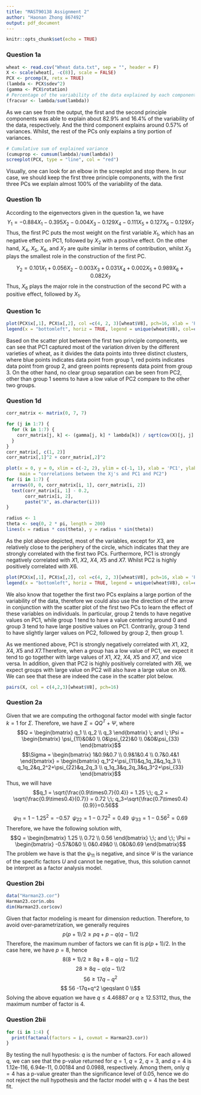 ```yaml
---
title: "MAST90138 Assignment 2"
author: "Haonan Zhong 867492"
output: pdf_document
---
```


```r
knitr::opts_chunk$set(echo = TRUE)
```

### Question 1a
```r
wheat <- read.csv("Wheat data.txt", sep = "", header = F)
X <- scale(wheat[, -c(8)], scale = FALSE)
PCX <- prcomp(X, retx = TRUE)
(lambda <- PCX$sdev^2)
(gamma <- PCX$rotation)
# Percentage of the variability of the data explained by each component
(fracvar <- lambda/sum(lambda))
```
As we can see from the output, the first and the second principle components was able to explain about 82.9% and 16.4% of the variability of the data, respectively. And the third component explains around 0.57% of variances. Whilst, the rest of the PCs only explains a tiny portion of variances.

```r
# Cumulative sum of explained variance
(cumuprop <- cumsum(lambda)/sum(lambda))
screeplot(PCX, type = "line", col = "red")
```
Visually, one can look for an elbow in the screeplot and stop there. In our case, we should keep the first three principle components, with the first three PCs we explain almost 100% of the variability of the data.

### Question 1b
According to the eigenvectors given in the question 1a, we have
$$Y_{1} = -0.884X_1 - 0.395X_2 - 0.004X_3 - 0.129X_4 - 0.111X_5 + 0.127X_6 - 0.129X_7$$
Thus, the first PC puts the most weight on the first variable $X_1$, which has an negative effect on PC1, followed by $X_2$ with a positive effect. On the other hand, $X_4$, $X_5$, $X_6$, and $X_7$ are quite similar in terms of contribution, whilst $X_3$ plays the smallest role in the construction of the first PC.

$$Y_2 = 0.101X_1 +0.056X_2-0.003X_3 + 0.031X_4 + 0.002X_5 + 0.989X_6 + 0.082X_7$$
Thus, $X_6$ plays the major role in the construction of the second PC with a positive effect, followed by $X_1$.

### Question 1c
```r
plot(PCX$x[,1], PCX$x[,2], col =c(4, 2, 3)[wheat$V8], pch=16, xlab = 'PC1', ylab = 'PC2')
legend(x = "bottomleft", horiz = TRUE, legend = unique(wheat$V8), col=c(4, 2, 3), pch=16)
```
Based on the scatter plot between the first two principle components, we can see that PC1 captured most of the variation driven by the different varieties of wheat, as it divides the data points into three distinct clusters, where blue points indicates data point from group 1, red points indicates data point from group 2, and green points represents data point from group 3. On the other hand, no clear group separation can be seen from PC2, other than group 1 seems to have a low value of PC2 compare to the other two groups.

### Question 1d
```r
corr_matrix <- matrix(0, 7, 7)

for (j in 1:7) {
  for (k in 1:7) {
    corr_matrix[j, k] <- (gamma[j, k] * lambda[k]) / sqrt(cov(X)[j, j] * lambda[k])
  }
}
corr_matrix[, c(1, 2)]
corr_matrix[,1]^2 + corr_matrix[,2]^2
```

```r
plot(x = 0, y = 0, xlim = c(-2, 2), ylim = c(-1, 1), xlab = 'PC1', ylab = 'PC2',
     main = "correlations between the Xj's and PC1 and PC2")
for (i in 1:7) {
  arrows(0, 0, corr_matrix[i, 1], corr_matrix[i, 2])
  text(corr_matrix[i, 1] - 0.2, 
       corr_matrix[i, 2],
       paste("X", as.character(i)))
}

radius <- 1
theta <- seq(0, 2 * pi, length = 200)
lines(x = radius * cos(theta), y = radius * sin(theta))
```
As the plot above depicted, most of the variables, except for $X3$, are relatively close to the periphery of the circle, which indicates that they are strongly correlated with the first two PCs. Furthermore, PC1 is strongly negatively correlated with $X1$, $X2$, $X4$, $X5$ and $X7$. Whilst PC2 is highly positively correlated with $X6$.
```r
plot(PCX$x[,1], PCX$x[,2], col =c(4, 2, 3)[wheat$V8], pch=16, xlab = 'PC1', ylab = 'PC2')
legend(x = "bottomleft", horiz = TRUE, legend = unique(wheat$V8), col=c(4, 2, 3), pch=16)
```
We also know that together the first two PCs explains a large portion of the variability of the data, therefore we could also use the direction of the arrow in conjunction with the scatter plot of the first two PCs to learn the effect of these variables on individuals. In particular, group 2 tends to have negative values on PC1, while group 1 tend to have a value centering around 0 and group 3 tend to have large positive values on PC1. Contrarily, group 3 tend to have slightly larger values on PC2, followed by group 2, then group 1.

As we mentioned above, PC1 is strongly negatively correlated with $X1$, $X2$, $X4$, $X5$ and $X7$.Therefore, when a group has a low value of PC1, we expect it tend to go together with large values of $X1$, $X2$, $X4$, $X5$ and $X7$, and vice versa. In addition, given that PC2 is highly positively correlated with $X6$, we expect groups with large value on PC2 will also have a large value on $X6$. We can see that these are indeed the case in the scatter plot below. 

```r
pairs(X, col = c(4,2,3)[wheat$V8], pch=16)
```

### Question 2a
Given that we are computing the orthogonal factor model with single factor $k=1$ for $\Sigma$. Therefore, we have $\Sigma = QQ^T+\Psi$, where
$$Q = \begin{bmatrix} q_1 \\ q_2 \\ q_3 \end{bmatrix} \; and \; \Psi = \begin{bmatrix} \psi_{11}&0&0 \\ 0&\psi_{22}&0 \\ 0&0&\psi_{33} \end{bmatrix}$$
$$\Sigma = \begin{bmatrix} 1&0.9&0.7 \\ 0.9&1&0.4 \\ 0.7&0.4&1 \end{bmatrix} = \begin{bmatrix} q_1^2+\psi_{11}&q_1q_2&q_1q_3 \\ q_1q_2&q_2^2+\psi_{22}&q_2q_3 \\ q_1q_3&q_2q_3&q_3^2+\psi_{33} \end{bmatrix}$$
Thus, we will have
$$q_1 = \sqrt{\frac{0.9\times0.7}{0.4}} = 1.25 \;\; q_2 = \sqrt{\frac{0.9\times0.4}{0.7}} = 0.72 \;\; q_3=\sqrt{\frac{0.7\times0.4}{0.9}}=0.56$$

$$\psi_{11} = 1-1.25^2=-0.57 \;\; \psi_{22} = 1-0.72^2 = 0.49 \;\; \psi_{33} = 1-0.56^2=0.69$$
Therefore, we have the following solution with,
$$Q = \begin{bmatrix} 1.25 \\ 0.72 \\ 0.56 \end{bmatrix} \;\; and \;\; \Psi = \begin{bmatrix} -0.57&0&0 \\ 0&0.49&0 \\ 0&0&0.69 \end{bmatrix}$$
The problem we have is that the $\psi_{11}$ is negative, and since $\Psi$ is the variance of the specific factors $U$ and cannot be negative, thus, this solution cannot be interpret as a factor analysis model.

### Question 2bi
```r
data("Harman23.cor")
Harman23.cor$n.obs
dim(Harman23.cor$cov)
```
Given that factor modeling is meant for dimension reduction. Therefore, to avoid over-parametrization, we generally requires
$$p(p+1)/2 \geqslant pq+p-q(q-1)/2$$
Therefore, the maximum number of factors we can fit is $p(p+1)/2$. In the case here, we have $p=8$, hence
$$8(8+1)/2\geqslant 8q+8-q(q-1)/2 $$
$$28 \geqslant 8q-q(q-1)/2 $$
$$56 \geqslant 17q-q^2$$
$$ 56 -17q+q^2 \geqslant 0 \\$$
Solving the above equation we have $q \leqslant 4.46887 \; or \; q\geqslant 12.53112$, thus, the maximum number of factor is 4.

### Question 2bii
```r
for (i in 1:4) {
  print(factanal(factors = i, covmat = Harman23.cor))
}
```
By testing the null hypothesis: $q$ is the number of factors. For each allowed q, we can see that the p-value returned for $q=1$, $q=2$, $q=3$, and $q=4$ is 1.12e-116, 6.94e-11, 0.00184 and 0.0988, respectively. Among them, only $q=4$ has a p-value greater than the significance level of 0.05, hence we do not reject the null hypothesis and the factor model with $q=4$ has the best fit.
